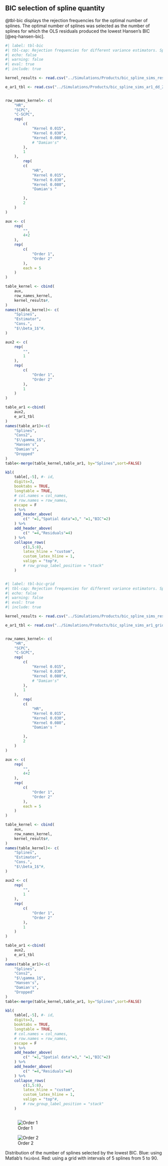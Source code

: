 ## BIC selection of spline quantity

@tbl-bic displays the rejection frequencies for the optimal number of splines. The optimal number of splines was selected as the number of splines for which the OLS residuals produced the lowest Hansen's BIC [@eq-hansen-bic].


```r
#| label: tbl-bic
#| tbl-cap: Rejection frequencies for different variance estimators. Spatial data. Selecting the number of splines using Hansen's BIC.
#| echo: false
#| warning: false
#| eval: true
#| include: true

kernel_results <- read.csv("../Simulations/Products/bic_spline_sims_res_dd_2x.csv")

e_ar1_tbl <- read.csv("../Simulations/Products/bic_spline_sims_ar1_dd_2x.csv")


row_names_kernel<- c(
    "HR",
    "SCPC",
    "C-SCPC",
    rep(
        c(
            "Kernel 0.015",
            "Kernel 0.030",
            "Kernel 0.080"#,
            # "Damian's"
        ),
        1
    ),
        rep(
        c(
            "HR",
            "Kernel 0.015",
            "Kernel 0.030",
            "Kernel 0.080",
            "Damian's "

        ),
        2
    )
)

aux <- c(
    rep(
        "",
        4+2
    ),
    rep(
        c(
            "Order 1",
            "Order 2"
        ),
        each = 5
    )
)

table_kernel <- cbind(
    aux,
    row_names_kernel, 
    kernel_results#, 
)
names(table_kernel)<- c(
    "Splines",
    "Estimator",
    "Cons.",
    "$\\beta_1$"#,
)

aux2 <- c(
    rep(
        "",
        1
    ),
    rep(
        c(
            "Order 1",
            "Order 2"
        ),
        1
    )
)

table_ar1 <-cbind(
    aux2,
    e_ar1_tbl
)
names(table_ar1)<-c(
    "Splines",
    "Cons2",
    "$\\gamma_1$",
    "Hansen's",
    "Damian's",
    "Dropped"
)
table<-merge(table_kernel,table_ar1, by="Splines",sort=FALSE)

kbl(
    table[,-5], #- id, 
    digits=3, 
    booktabs = TRUE,
    longtable = TRUE,
    # col.names = col_names,
    # row.names = row_names,
    escape = F
    ) %>%
    add_header_above(
        c(" "=1,"Spatial data"=3," "=1,"BIC"=2)
    ) %>%
    add_header_above(
        c(" "=4,"Residuals"=4)
    ) %>%
    collapse_rows(
        c(1,5:8),
        latex_hline = "custom",
        custom_latex_hline = 1,
        valign = "top"#,
        # row_group_label_position = "stack"
    ) 



```



<!-- ::: {#fig-bic-nsplines layout-ncol=2}

![Order 1]("../Simulations/Products/hist_n_splines_o1_bic_dd_2x.png"){#fig-bic-o1}

![Order 2]("../Simulations/Products/hist_n_splines_o2_bic_dd_2x.png"){#fig-bic-o2}

Distribution of the number of splines selected by the lowest BIC.
::: -->

```r
#| label: tbl-bic-grid
#| tbl-cap: Rejection frequencies for different variance estimators. Spatial data. Selecting the number of splines using Hansen's BIC. The lowest BIC was found by a coarse grid of spline numbers (5 to 90, in steps of 5 splines).
#| echo: false
#| warning: false
#| eval: true
#| include: true

kernel_results <- read.csv("../Simulations/Products/bic_spline_sims_res_grid.csv")

e_ar1_tbl <- read.csv("../Simulations/Products/bic_spline_sims_ar1_grid.csv")


row_names_kernel<- c(
    "HR",
    "SCPC",
    "C-SCPC",
    rep(
        c(
            "Kernel 0.015",
            "Kernel 0.030",
            "Kernel 0.080"#,
            # "Damian's"
        ),
        1
    ),
        rep(
        c(
            "HR",
            "Kernel 0.015",
            "Kernel 0.030",
            "Kernel 0.080",
            "Damian's "

        ),
        2
    )
)

aux <- c(
    rep(
        "",
        4+2
    ),
    rep(
        c(
            "Order 1",
            "Order 2"
        ),
        each = 5
    )
)

table_kernel <- cbind(
    aux,
    row_names_kernel, 
    kernel_results#, 
)
names(table_kernel)<- c(
    "Splines",
    "Estimator",
    "Cons.",
    "$\\beta_1$"#,
)

aux2 <- c(
    rep(
        "",
        1
    ),
    rep(
        c(
            "Order 1",
            "Order 2"
        ),
        1
    )
)

table_ar1 <-cbind(
    aux2,
    e_ar1_tbl
)
names(table_ar1)<-c(
    "Splines",
    "Cons2",
    "$\\gamma_1$",
    "Hansen's",
    "Damian's",
    "Dropped"
)
table<-merge(table_kernel,table_ar1, by="Splines",sort=FALSE)

kbl(
    table[,-5], #- id, 
    digits=3, 
    booktabs = TRUE,
    longtable = TRUE,
    # col.names = col_names,
    # row.names = row_names,
    escape = F
    ) %>%
    add_header_above(
        c(" "=1,"Spatial data"=3," "=1,"BIC"=2)
    ) %>%
    add_header_above(
        c(" "=4,"Residuals"=4)
    ) %>%
    collapse_rows(
        c(1,5:8),
        latex_hline = "custom",
        custom_latex_hline = 1,
        valign = "top"#,
        # row_group_label_position = "stack"
    ) 



```



::: {#fig-bic-nsplines layout-ncol=2}

![Order 1]("../Simulations/Products/hist_n_splines_o1.png"){#fig-bic-o1-grid}

![Order 2]("../Simulations/Products/hist_n_splines_o2.png"){#fig-bic-o2-grid}

Distribution of the number of splines selected by the lowest BIC. Blue: using Matlab's `fminbnd`. Red: using a grid with intervals of 5 splines from 5 to 90.
:::